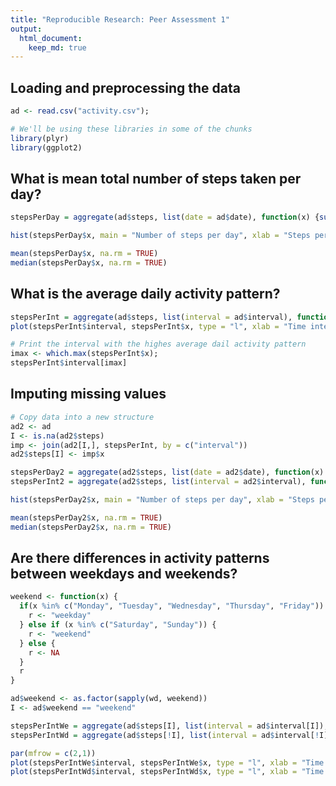 ```yaml
---
title: "Reproducible Research: Peer Assessment 1"
output: 
  html_document:
    keep_md: true
---
```



## Loading and preprocessing the data
```r
ad <- read.csv("activity.csv");

# We'll be using these libraries in some of the chunks
library(plyr)
library(ggplot2)


```


## What is mean total number of steps taken per day?
```r
stepsPerDay = aggregate(ad$steps, list(date = ad$date), function(x) {sum(x, na.rm = TRUE)})

hist(stepsPerDay$x, main = "Number of steps per day", xlab = "Steps per day", ylab = "Frequency", breaks = 8)

mean(stepsPerDay$x, na.rm = TRUE)
median(stepsPerDay$x, na.rm = TRUE)
```

## What is the average daily activity pattern?
```r
stepsPerInt = aggregate(ad$steps, list(interval = ad$interval), function(x) {mean(x, na.rm = TRUE)})
plot(stepsPerInt$interval, stepsPerInt$x, type = "l", xlab = "Time interval of day in hhmm", ylab = "Average steps in interval", main = "Average number of steps by time of day (5 min intervals)" )

# Print the interval with the highes average dail activity pattern
imax <- which.max(stepsPerInt$x); 
stepsPerInt$interval[imax]
```

## Imputing missing values
```r
# Copy data into a new structure
ad2 <- ad
I <- is.na(ad2$steps)
imp <- join(ad2[I,], stepsPerInt, by = c("interval"))
ad2$steps[I] <- imp$x

stepsPerDay2 = aggregate(ad2$steps, list(date = ad2$date), function(x) {sum(x, na.rm = TRUE)})
stepsPerInt2 = aggregate(ad2$steps, list(interval = ad2$interval), function(x) {mean(x, na.rm = TRUE)})

hist(stepsPerDay2$x, main = "Number of steps per day", xlab = "Steps per day", ylab = "Frequency", breaks = 8)

mean(stepsPerDay2$x, na.rm = TRUE)
median(stepsPerDay2$x, na.rm = TRUE)
```

## Are there differences in activity patterns between weekdays and weekends?
```r
weekend <- function(x) {
  if(x %in% c("Monday", "Tuesday", "Wednesday", "Thursday", "Friday")) {
    r <- "weekday"
  } else if (x %in% c("Saturday", "Sunday")) {
    r <- "weekend"
  } else {
    r <- NA
  }
  r
}

ad$weekend <- as.factor(sapply(wd, weekend))
I <- ad$weekend == "weekend"

stepsPerIntWe = aggregate(ad$steps[I], list(interval = ad$interval[I]), function(x) {mean(x, na.rm = TRUE)})
stepsPerIntWd = aggregate(ad$steps[!I], list(interval = ad$interval[!I]), function(x) {mean(x, na.rm = TRUE)})

par(mfrow = c(2,1))
plot(stepsPerIntWe$interval, stepsPerIntWe$x, type = "l", xlab = "Time interval of day in hhmm, ", ylab = "Average steps in interval", main = "Average number of steps by time of day (5 min intervals) -- Weekends" )
plot(stepsPerIntWd$interval, stepsPerIntWd$x, type = "l", xlab = "Time interval of day in hhmm, ", ylab = "Average steps in interval", main = "Average number of steps by time of day (5 min intervals) -- Weekdays" )


```

